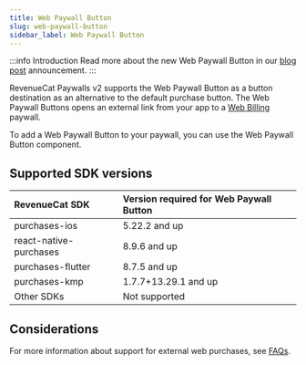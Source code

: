 ```yaml
---
title: Web Paywall Button
slug: web-paywall-button
sidebar_label: Web Paywall Button
---
```


:::info Introduction
Read more about the new Web Paywall Button in our [blog post](https://revenuecat.com/blog/growth/introducing-web-paywall-buttons) announcement.
:::

RevenueCat Paywalls v2 supports the Web Paywall Button as a button destination as an alternative to the default purchase button. The Web Paywall Buttons opens an external link from your app to a [Web Billing](/web/web-billing/overview) paywall.

To add a Web Paywall Button to your paywall, you can use the Web Paywall Button component.

## Supported SDK versions

| RevenueCat SDK           | Version required for Web Paywall Button | 
| :----------------------- | :--------------------------------------------- |
| purchases-ios             | 5.22.2 and up                 |
| react-native-purchases | 8.9.6 and up                 | 
| purchases-flutter         | 8.7.5 and up                 |
| purchases-kmp             | 1.7.7+13.29.1 and up                  |
| Other SDKs         | Not supported                  |

## Considerations

For more information about support for external web purchases, see [FAQs](/web/faqs).